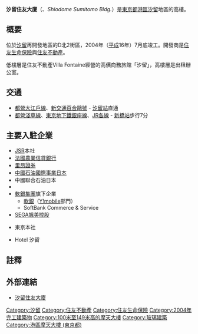 {{Infobox Skyscraper
| building_name  = 汐留住友大廈
| native_building_name = 汐留住友ビル
| image          = [[File:Shiodome_Sumitomo_Building_2007.JPG|180px]]
| caption        = 
| location       = {{JPN}}[[東京都|東京都]][[港區_(東京都)|港區]][[東新橋|東新橋]]一丁目9番2號
| coordinates    = {{coord|35|39|44|N|139|45|36.5|E|region:JP|display=inline,title}}
| status         = {{完成}}
| start_date     = 2002年3月31日
| completion_date= 2004年7月
| opening        =
| destroyed      =
| use            = [[飯店|飯店]]、[[辦公室|辦公室]]
| antenna_spire  = 126.41公尺
| roof           = 
| top_floor      = 
| floor_count    = 地上27層、地下3層
| elevator_count = 18<ref>[http://office.sumitomo-rd.co.jp/building/detail/minato/shiodome_bld 汐留住友ビル｜賃貸オフィス・賃貸事務所なら住友不動産]</ref>
| cost           =
| floor_area     = 建地面積10,077平方公尺<br />建築面積7,300平方公尺<br />樓板面積99,900平方公尺
| architect      = {{link-ja|日建設計|日建設計}}
| architecture_firm = [[鹿島建設|鹿島]]、[[竹中工務店|竹中工務店]]、[[西松建設|西松建設]]、{{link-ja|三井住友建設|三井住友建設}}（合資）
| engineer       = 
| contractor     =
| developer      =  [[住友生命|住友生命]]、[[住友不動產|住友不動產]]
| owner          = 
}}

'''汐留住友大廈'''（{{jpn|j=汐留住友ビル|hg=しおどめすみともビル}}、''Shiodome Sumitomo Bldg.''）是[[東京都|東京都]][[港區_(東京都)|港區]][[汐留|汐留]]地區的高樓。

== 概要 ==
位於[[汐留|汐留]]再開發地區的D北2街區，2004年（[[平成|平成]]16年）7月底竣工。開發商是[[住友生命保險|住友生命保險]]與[[住友不動產|住友不動產]]。

低樓層是住友不動產Villa Fontaine經營的高價商務旅館「{{link-ja|Villa Fontaine|ヴィラフォンテーヌ}}汐留」，高樓層是出租辦公室。

== 交通 ==
* [[都營地下鐵大江戶線|都營大江戶線]]、[[百合鷗號|新交通百合鷗號]] - [[汐留站|汐留站]]直通
* [[都營地下鐵淺草線|都營淺草線]]、[[東京地下鐵銀座線|東京地下鐵銀座線]]、[[東日本旅客鐵道|JR各線]] - [[新橋站_(日本)|新橋站]]步行7分

== 主要入駐企業 ==
* [[JSR_(企業)|JSR]]本社
* [[法國農業信貸銀行|法國農業信貸銀行]]
* [[里昂證券|里昂證券]]
* [[中國石油天然氣集團|中國石油國際事業日本]]
* 中國聯合石油日本
* {{link-en|Blue Coat Systems|Blue Coat Systems}}
* [[軟銀|軟銀集團]]旗下企業
** [[軟銀|軟銀]]（[[Y!mobile|Y!mobile]]部門）
** SoftBank Commerce & Service
* [[世嘉飒美控股|SEGA颯美控股]]
* {{link-ja|不二越|不二越}}東京本社
* Hotel {{link-ja|Villa Fontaine|ヴィラフォンテーヌ}}汐留

== 註釋 ==
{{reflist}}

== 外部連結 ==
* [http://office.sumitomo-rd.co.jp/building/detail/minato/shiodome_bld 汐留住友大廈] {{Wayback|url=http://office.sumitomo-rd.co.jp/building/detail/minato/shiodome_bld |date=20210125050631 }}

{{DEFAULTSORT:Shiodome Sumitomo Building}}
[[Category:汐留|Category:汐留]]
[[Category:住友不動產|Category:住友不動產]]
[[Category:住友生命保險|Category:住友生命保險]]
[[Category:2004年完工建築物|Category:2004年完工建築物]]
[[Category:100米至149米高的摩天大樓|Category:100米至149米高的摩天大樓]]
[[Category:玻璃建築|Category:玻璃建築]]
[[Category:港區摩天大樓_(東京都)|Category:港區摩天大樓 (東京都)]]